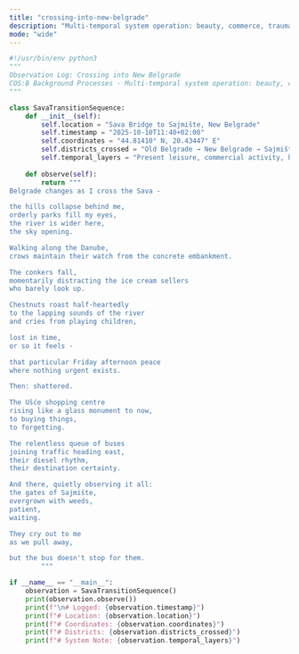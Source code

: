 ```yaml
---
title: "crossing-into-new-belgrade"
description: "Multi-temporal system operation: beauty, commerce, trauma running concurrently"
mode: "wide"
---
```


```python crossing-into-new-belgrade
#!/usr/bin/env python3
"""
Observation Log: Crossing into New Belgrade
COS:B Background Processes - Multi-temporal system operation: beauty, commerce, trauma running concurrently
"""

class SavaTransitionSequence:
    def __init__(self):
        self.location = "Sava Bridge to Sajmište, New Belgrade"
        self.timestamp = "2025-10-10T11:40+02:00"
        self.coordinates = "44.81410° N, 20.43447° E"
        self.districts_crossed = "Old Belgrade → New Belgrade → Sajmište"
        self.temporal_layers = "Present leisure, commercial activity, historical trauma"
    
    def observe(self):
        return """
Belgrade changes as I cross the Sava -

the hills collapse behind me,
orderly parks fill my eyes,
the river is wider here,
the sky opening.

Walking along the Danube,
crows maintain their watch from the concrete embankment.

The conkers fall,
momentarily distracting the ice cream sellers
who barely look up.

Chestnuts roast half-heartedly
to the lapping sounds of the river
and cries from playing children,

lost in time,
or so it feels - 

that particular Friday afternoon peace
where nothing urgent exists.

Then: shattered.

The Ušće shopping centre
rising like a glass monument to now,
to buying things,
to forgetting.

The relentless queue of buses
joining traffic heading east,
their diesel rhythm,
their destination certainty.

And there, quietly observing it all:
the gates of Sajmište,
overgrown with weeds,
patient,
waiting.

They cry out to me
as we pull away,

but the bus doesn't stop for them.
        """

if __name__ == "__main__":
    observation = SavaTransitionSequence()
    print(observation.observe())
    print(f"\n# Logged: {observation.timestamp}")
    print(f"# Location: {observation.location}")
    print(f"# Coordinates: {observation.coordinates}")
    print(f"# Districts: {observation.districts_crossed}")
    print(f"# System Note: {observation.temporal_layers}")
```